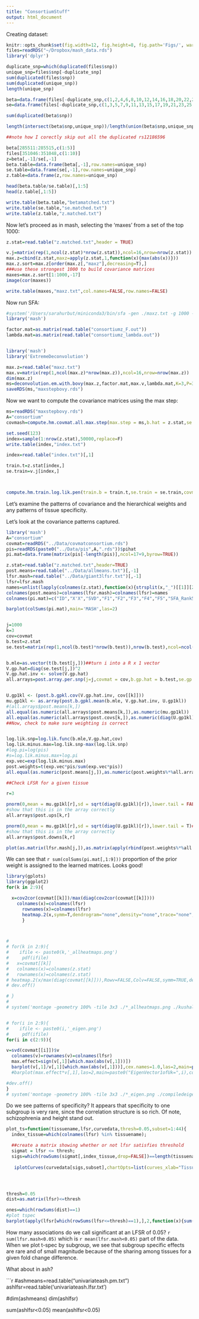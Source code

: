 ```yaml
---
title: "ConsortiumStuff"
output: html_document
---
```


Creating dataset:

```r
knitr::opts_chunk$set(fig.width=12, fig.height=8, fig.path='Figs/', warning=FALSE, message=FALSE,cache=T)
files=readRDS("~/Dropbox/mash_data.rds")
library('dplyr')
```


```r

duplicate_snp=which(duplicated(files$snp))
unique_snp=files$snp[-duplicate_snp]
sum(duplicated(files$snp))
sum(duplicated(unique_snp))
length(unique_snp)

beta=data.frame(files[-duplicate_snp,c(1,2,4,6,8,10,12,14,16,18,20,22,24,26,28,30,32)],stringsAsFactors = F)
se=data.frame(files[-duplicate_snp,c(1,3,5,7,9,11,13,15,17,19,21,23,25,27,29,31,33)],stringsAsFactors = F)

sum(duplicated(beta$snp))

length(intersect(beta$snp,unique_snp))/length(union(beta$snp,unique_snp))

##note how I corectly skip out all the duplicated rs12186596 

beta[285511:285515,c(1:5)]
files[351046:351048,c(1:10)]
z=beta[,-1]/se[,-1]
beta.table=data.frame(beta[,-1],row.names=unique_snp)
se.table=data.frame(se[,-1],row.names=unique_snp)
z.table=data.frame(z,row.names=unique_snp)

head(beta.table/se.table)[,1:5]
head(z.table[,1:5])

write.table(beta.table,"betamatched.txt")
write.table(se.table,"se.matched.txt")
write.table(z.table,"z.matched.txt")
````


Now let's proceed as in mash, selecting the 'maxes' from a set of the top 1000:

```r
z.stat=read.table("z.matched.txt",header = TRUE)

v.j=matrix(rep(1,ncol(z.stat)*nrow(z.stat)),ncol=16,nrow=nrow(z.stat))
max.z=cbind(z.stat,maxz=apply(z.stat,1,function(x){max(abs(x))}))
max.z.sort=max.z[order(max.z[,"maxz"],decreasing=T),]
###use these strongest 1000 to build covariance matrices
maxes=max.z.sort[1:1000,-17]
image(cor(maxes))

write.table(maxes,"maxz.txt",col.names=FALSE,row.names=FALSE)
```

Now run SFA:

```r
#system('/Users/sarahurbut/miniconda3/bin/sfa -gen ./maxz.txt -g 1000 -n 16 -o consortiumz i -k 5')
library('mash')

factor.mat=as.matrix(read.table("consortiumz_F.out"))
lambda.mat=as.matrix(read.table("consortiumz_lambda.out"))


library('mash')
library('ExtremeDeconvolution')

max.z=read.table("maxz.txt")
max.v=matrix(rep(1,ncol(max.z)*nrow(max.z)),ncol=16,nrow=nrow(max.z))
dim(max.z)
ms=deconvolution.em.with.bovy(max.z,factor.mat,max.v,lambda.mat,K=3,P=3)
saveRDS(ms,"maxstepbovy.rds")
```

Now we want to compute the covariance matrices using the max step:
```r
ms=readRDS("maxstepbovy.rds")
A="consortium"
covmash=compute.hm.covmat.all.max.step(max.step = ms,b.hat = z.stat,se.hat = v.j,t.stat = max.z,Q = 5,lambda.mat = lambda.mat,A = "test",factor.mat = factor.mat,zero = T,power = 2)$covmat

set.seed(123)
index=sample(1:nrow(z.stat),50000,replace=F)
write.table(index,"index.txt")

index=read.table("index.txt")[,1]

train.t=z.stat[index,]
se.train=v.j[index,]



compute.hm.train.log.lik.pen(train.b = train.t,se.train = se.train,covmat = covmash,A=A,pen=1)

```

Let's examine the patterns of covariance and the hierarchical weights and any patterns of tissue specificity.

Let's look at the covariance patterns captured.  
```r
library('mash')
A="consortium"
covmat=readRDS("../Data/covmatconsortium.rds")
pis=readRDS(paste0("../Data/pis",A,".rds"))$pihat
pi.mat=data.frame(matrix(pis[-length(pis)],ncol=17+9,byrow=TRUE))

z.stat=read.table("z.matched.txt",header=TRUE)
post.means=read.table("../Data/allmeans.txt")[,-1]
lfsr.mash=read.table("../Data/giant3lfsr.txt")[,-1]
lfsr=lfsr.mash
names=unlist(lapply(colnames(z.stat),function(x){strsplit(x,"_")[[1]][2]}))
colnames(post.means)=colnames(lfsr.mash)=colnames(lfsr)=names
colnames(pi.mat)=c("ID","X'X","SVD","F1","F2","F3","F4","F5","SFA_Rank5",c(names,"ALL"))

barplot(colSums(pi.mat),main='MASH',las=2)


j=1000
k=3
cov=covmat
b.test=z.stat
se.test=matrix(rep(1,ncol(b.test)*nrow(b.test)),nrow(b.test),ncol=ncol(b.test))


b.mle=as.vector(t(b.test[j,]))##turn i into a R x 1 vector
V.gp.hat=diag(se.test[j,])^2
V.gp.hat.inv <- solve(V.gp.hat)
all.arrays=post.array.per.snp(j=j,covmat = cov,b.gp.hat = b.test,se.gp.hat = se.test)


U.gp1kl <- (post.b.gpkl.cov(V.gp.hat.inv, cov[[k]]))
mu.gp1kl <- as.array(post.b.gpkl.mean(b.mle, V.gp.hat.inv, U.gp1kl))
#(all.arrays$post.means[k,])
all.equal(as.numeric(all.arrays$post.means[k,]),as.numeric(mu.gp1kl))
all.equal(as.numeric(all.arrays$post.covs[k,]),as.numeric(diag(U.gp1kl)))
##Now, check to make sure weighting is correct


log.lik.snp=log.lik.func(b.mle,V.gp.hat,cov)
log.lik.minus.max=log.lik.snp-max(log.lik.snp)
#log.pi=log(pis)
#s=log.lik.minus.max+log.pi
exp.vec=exp(log.lik.minus.max)
post.weights=t(exp.vec*pis/sum(exp.vec*pis))
all.equal(as.numeric(post.means[j,]),as.numeric(post.weights%*%all.arrays$post.means))

##Check LFSR for a given tissue

r=3

pnorm(0,mean = mu.gp1kl[r],sd = sqrt(diag(U.gp1kl)[r]),lower.tail = FALSE)## and so an LFSR of 0.02 makes perfect sense because post.weight at this component is 0.98.
#show that this is in the array correctly
all.arrays$post.ups[k,r]

pnorm(0,mean = mu.gp1kl[r],sd = sqrt(diag(U.gp1kl)[r]),lower.tail = T)## and so an LFSR of 0.02 makes perfect sense because post.weight at this component is 0.98.
#show that this is in the array correctly
all.arrays$post.downs[k,r]

plot(as.matrix(lfsr.mash[j,]),as.matrix(apply(rbind(post.weights%*%all.arrays$post.ups,post.weights%*%all.arrays$post.downs),2,function(x){1-max(x)})))

```

We can see that `r sum(colSums(pi.mat[,1:9]))` proportion of the prior weight is assigned to the learned matrices. Looks good!

```r
library(gplots)
library(ggplot2)
for(k in 2:9){

  x=cov2cor(covmat[[k]])/max(diag(cov2cor(covmat[[k]])))
    colnames(x)=colnames(lfsr)
      rownames(x)=colnames(lfsr)
      heatmap.2(x,symm=T,dendrogram="none",density="none",trace="none",col=redblue(256),main=paste0("HeatMapofNormalizedofCov2CorU",k),cexRow=1,cexCol=1,symbreaks=T,symkey = T)
      }



#
# for(k in 2:9){
#    ifile <- paste0(k,'_allheatmaps.png')
#     pdf(ifile)
#   x=covmat[[k]]
#   colnames(x)=colnames(z.stat)
#   rownames(x)=colnames(z.stat)
# heatmap.2(x/max(diag(covmat[[k]])),Rowv=FALSE,Colv=FALSE,symm=TRUE,dendrogram="none",density="none",trace="none",col=redblue(256),main=paste0("HeatMapofNormalizedUk",k),cexRow=0.5,cexCol=0.5,symbreaks=T,key=ifelse(k==2,TRUE,FALSE),cex)
# dev.off()

# }
#
# system('montage -geometry 100% -tile 3x3 ./*_allheatmaps.png ./kushalcompiledheatmaps.png')


# for(i in 2:9){
#    ifile <- paste0(i,'_eigen.png')
#     pdf(ifile)
for(i in c(2:9)){

v=svd(covmat[[i]])$v
  colnames(v)=rownames(v)=colnames(lfsr)
  max.effect=sign(v[,1][which.max(abs(v[,1]))])
  barplot(v[,1]/v[,1][which.max(abs(v[,1]))],cex.names=1.0,las=2,main=paste0("EigenVector1ofUk=",i))
  #barplot(max.effect*v[,1],las=2,main=paste0("EigenVector1ofUk=",i),col=i-1,cex.names=0.5)

#dev.off()
}
# system('montage -geometry 100% -tile 3x3 ./*_eigen.png ./compiledeigen.png')


```


Do we see patterns of specificity? It appears that specificity to one subgroup is very rare, since the correlation structure is so rich. Of note, schizophrenia and height stand out.


```r

plot_ts=function(tissuename,lfsr,curvedata,thresh=0.05,subset=1:44){
  index_tissue=which(colnames(lfsr) %in% tissuename);

  ##create a matrix showing whether or not lfsr satisfies threshold
  sigmat = lfsr <= thresh;
  sigs=which(rowSums(sigmat[,index_tissue,drop=FALSE])==length(tissuename) & rowSums(sigmat[,-index_tissue,drop=FALSE])==0)
  
   iplotCurves(curvedata[sigs,subset],chartOpts=list(curves_xlab="Tissue",curves_ylab="curvedata"))}




thresh=0.05
dist=as.matrix(lfsr)<=thresh

ones=which(rowSums(dist)==1)
#plot tspec
barplot(apply(lfsr[which(rowSums(lfsr<=thresh)==1),],2,function(x){sum(x<=thresh)}),las=2,main=paste0("Number of SNPs with LFSR<",0.05," in Single subgroup"),cex.names=1)
```

How many associations do we call significant at an LFSR of 0.05? `r sum(lfsr.mash<0.05)` which is `r mean(lfsr.mash<0.05)` part of the data. When we plot t-spec by subgroup, we see that subgroup specific effects are rare and of small magnitude because of the sharing among tissues for a given fold change difference.

What about in ash?

```r
#ashmeans=read.table("univariateash.pm.txt")
ashlfsr=read.table('univariateash.lfsr.txt')

#dim(ashmeans)
dim(ashlfsr)

sum(ashlfsr<0.05)
mean(ashlfsr<0.05)
